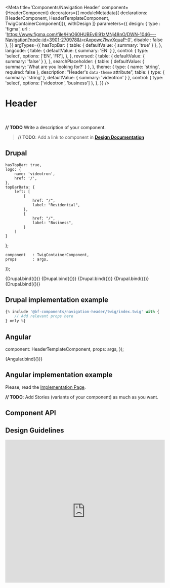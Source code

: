 
<Meta
    title='Components/Navigation Header'
    component={HeaderComponent}
    decorators={[
        moduleMetadata({ declarations: [HeaderComponent, HeaderTemplateComponent, TwigContainerComponent]}),
        withDesign
    ]}
    parameters={{
        design: {
            type    : 'figma',
            url     : 'https://www.figma.com/file/HhO60HUBEv6l91zMNj48nO/DWN-1046---Navigation?node-id=3901-270978&t=rAxpowc7lwvXquaP-0',
            disable : false
        },
    }}
    argTypes={{
        hasTopBar: {
            table: { defaultValue: { summary: 'true' } },
        },
        langcode: {
            table: { defaultValue: { summary: 'EN' } },
            control: {
                type: 'select',
                options: ['EN', 'FR'],
            },
        },
        reversed: {
            table: { defaultValue: { summary: 'false' } },
        },
        searchPlaceholder: {
            table: { defaultValue: { summary: 'What are you looking for?' } },
        },
        theme: {
            type: { name: 'string', required: false },
            description: "Header's `data-theme` attribute",
            table: { type: { summary: 'string' }, defaultValue: { summary: 'videotron' } },
            control: { type: 'select', options: ['videotron', 'business'] },
        },
    }}
/>

# Header

<br />

**// TODO** Write a description of your component.
> **// TODO**: Add a link to component in **[Design Documentation](https://zeroheight.com/79f1d3365/p/70ccb4--buttons)**


## Drupal

    hasTopBar: true,
    logo: {
        name: 'videotron',
        href: '/',
    },
    topBarData: {
        left: [
            {
                href: "/",
                label: "Residential",
            },
            {
                href: "/",
                label: "Business",
            }
        ]
    }
};

    component   : TwigContainerComponent,
    props       : args,
});

<Canvas withSource='none'>
    <Story
        name='Drupal - Anonymous'
        height='300px'
        args={{
            elementPath : 'components/navigation-header/_doc/template.drupal',
            ...commonProps,
        }}
    >
        {Drupal.bind({})}
    </Story>
</Canvas>

<Canvas withSource='none'>
    <Story
        name='Drupal - Connected'
        height='300px'
        args={{
            elementPath : 'components/navigation-header/_doc/template.drupal',
            ...commonProps,
            accountData: {
                firstName: 'Jean-Yves',
                lastName: 'Provencher',
                links: [
                    { href: '/', icon: 'my-account', subtitle: 'Helix billing and services', title: 'My Account' },
                    { href: '/', icon: 'services', subtitle: 'illico, webmail and télé web', title: 'My Services' },
                ],
            }
        }}
    >
        {Drupal.bind({})}
    </Story>
</Canvas>

<Canvas withSource='none'>
    <Story
        name='Drupal - Top Bar with Links on the Right'
        height='300px'
        args={{
            elementPath : 'components/navigation-header/_doc/template.drupal',
            ...commonProps,
            hasTopBar: true,
            topBarData: {
                left: commonProps.topBarData.left,
                right: [
                    {
                        href: "/",
                        label: "Demo link 1",
                    },
                    {
                        href: "/",
                        label: "Demo link 2",
                    },
                    {
                        href: "/",
                        label: "Demo link 3",
                    },
                    {
                        href: "/",
                        label: "Demo link 4",
                    }
                ]
            },
        }}
    >
        {Drupal.bind({})}
    </Story>
</Canvas>

<Canvas withSource='none'>
    <Story
        name='Drupal - Top Bar with Links on the Right - With a Twig Block'
        height='300px'
        args={{
            elementPath : 'components/navigation-header/_doc/template.drupal',
            ...commonProps,
            _top_bar_right_block: true,
            hasTopBar: true,
        }}
    >
        {Drupal.bind({})}
    </Story>
</Canvas>

<Canvas withSource='none'>
    <Story
        name='Drupal - Without Top Bar'
        height='300px'
        args={{
            elementPath : 'components/navigation-header/_doc/template.drupal',
            ...commonProps,
            hasTopBar: false,
        }}
    >
        {Drupal.bind({})}
    </Story>
</Canvas>


## Drupal implementation example

```jsx
{% include '@bf-components/navigation-header/twig/index.twig' with {
    // Add relevant props here
} only %}
```


## Angular

  component: HeaderTemplateComponent,
  props: args,
});

<Canvas withSource='none'>
    <Story
        name='Angular - Not developed yet'
        args={{
            label: 'Header'
        }}
    >
        {Angular.bind({})}
    </Story>
</Canvas>

## Angular implementation example

Please, read the [Implementation Page](/?path=/docs/implementation-angular--page).


**// TODO**: Add Stories (variants of your component) as much as you want.


## Component API

<ArgsTable of={HeaderComponent} />


## Design Guidelines

<iframe width='100%' height='450' src='https://www.figma.com/embed?embed_host=share&url=https%3A%2F%2Fwww.figma.com%2Ffile%2FHhO60HUBEv6l91zMNj48nO%2FDWN-1046---Navigation%3Fnode-id%3D3901-270978%26t%3DrAxpowc7lwvXquaP-0&chrome=DOCUMENTATION' frameBorder='0' allowFullScreen></iframe>
